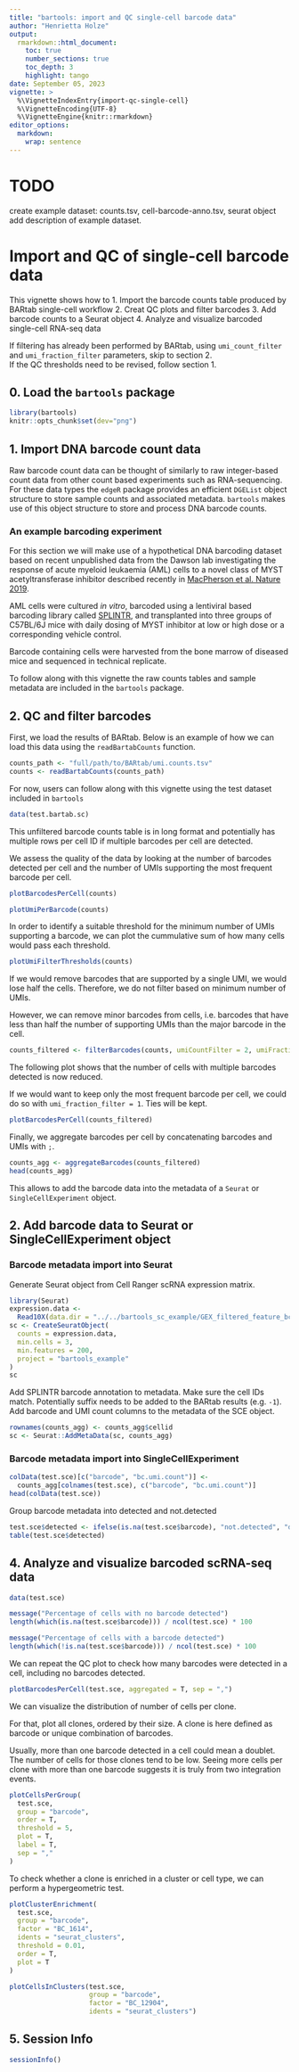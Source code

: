 ```yaml
---
title: "bartools: import and QC single-cell barcode data"
author: "Henrietta Holze"
output: 
  rmarkdown::html_document:
    toc: true
    number_sections: true
    toc_depth: 3
    highlight: tango 
date: September 05, 2023
vignette: >
  %\VignetteIndexEntry{import-qc-single-cell}
  %\VignetteEncoding{UTF-8}
  %\VignetteEngine{knitr::rmarkdown}
editor_options: 
  markdown: 
    wrap: sentence
---
```


# TODO
create example dataset: counts.tsv, cell-barcode-anno.tsv, seurat object
add description of example dataset. 


# Import and QC of single-cell barcode data

This vignette shows how to
1. Import the barcode counts table produced by BARtab single-cell workflow
2. Creat QC plots and filter barcodes
3. Add barcode counts to a Seurat object
4. Analyze and visualize barcoded single-cell RNA-seq data

If filtering has already been performed by BARtab, using `umi_count_filter` and `umi_fraction_filter` parameters, skip to section 2.  
If the QC thresholds need to be revised, follow section 1. 

## 0. Load the `bartools` package

```r
library(bartools)
knitr::opts_chunk$set(dev="png")
```

## 1. Import DNA barcode count data

Raw barcode count data can be thought of similarly to raw integer-based count data from other count based experiments such as RNA-sequencing.
For these data types the `edgeR` package provides an efficient `DGEList` object structure to store sample counts and associated metadata.
`bartools` makes use of this object structure to store and process DNA barcode counts.

### An example barcoding experiment

For this section we will make use of a hypothetical DNA barcoding dataset based on recent unpublished data from the Dawson lab investigating the response of acute myeloid leukaemia (AML) cells to a novel class of MYST acetyltransferase inhibitor described recently in [MacPherson et al. Nature 2019](https://dx.doi.org/10.1038/s41586-019-1835-6).

AML cells were cultured *in vitro*, barcoded using a lentiviral based barcoding library called [SPLINTR](https://dx.doi.org/10.1038/s41586-021-04206-7), and transplanted into three groups of C57BL/6J mice with daily dosing of MYST inhibitor at low or high dose or a corresponding vehicle control.

Barcode containing cells were harvested from the bone marrow of diseased mice and sequenced in technical replicate.

To follow along with this vignette the raw counts tables and sample metadata are included in the `bartools` package.

## 2. QC and filter barcodes

First, we load the results of BARtab. Below is an example of how we can load this data using the `readBartabCounts` function. 

```r
counts_path <- "full/path/to/BARtab/umi.counts.tsv"
counts <- readBartabCounts(counts_path)
```

For now, users can follow along with this vignette using the test dataset included in `bartools`

```r
data(test.bartab.sc)
```

This unfiltered barcode counts table is in long format and potentially has multiple rows per cell ID if multiple barcodes per cell are detected. 

We assess the quality of the data by looking at the number of barcodes detected per cell and the number of UMIs supporting the most frequent barcode per cell. 

```r
plotBarcodesPerCell(counts)
```

```r
plotUmiPerBarcode(counts)
```

In order to identify a suitable threshold for the minimum number of UMIs supporting a barcode, we can plot the cummulative sum of how many cells would pass each threshold. 

```r
plotUmiFilterThresholds(counts)
```

If we would remove barcodes that are supported by a single UMI, we would lose half the cells. Therefore, we do not filter based on minimum number of UMIs.

However, we can remove minor barcodes from cells, i.e. barcodes that have less than half the number of supporting UMIs than the major barcode in the cell. 

```r
counts_filtered <- filterBarcodes(counts, umiCountFilter = 2, umiFractionFilter = 0.5)
```

The following plot shows that the number of cells with multiple barcodes detected is now reduced. 

If we would want to keep only the most frequent barcode per cell, we could do so with `umi_fraction_filter = 1`. 
Ties will be kept. 


```r
plotBarcodesPerCell(counts_filtered)
```

Finally, we aggregate barcodes per cell by concatenating barcodes and UMIs with `;`.  

```r
counts_agg <- aggregateBarcodes(counts_filtered)
head(counts_agg)
```

This allows to add the barcode data into the metadata of a `Seurat` or `SingleCellExperiment` object. 


## 2. Add barcode data to Seurat or SingleCellExperiment object

### Barcode metadata import into Seurat

Generate Seurat object from Cell Ranger scRNA expression matrix.
```r
library(Seurat)
expression.data <-
  Read10X(data.dir = "../../bartools_sc_example/GEX_filtered_feature_bc_matrix/", strip.suffix = T)
sc <- CreateSeuratObject(
  counts = expression.data,
  min.cells = 3,
  min.features = 200,
  project = "bartools_example"
)
sc
```

Add SPLINTR barcode annotation to metadata.
Make sure the cell IDs match. Potentially suffix needs to be added to the BARtab results (e.g. `-1`). 
Add barcode and UMI count columns to the metadata of the SCE object.

```r
rownames(counts_agg) <- counts_agg$cellid
sc <- Seurat::AddMetaData(sc, counts_agg)
```

### Barcode metadata import into SingleCellExperiment

```r
colData(test.sce)[c("barcode", "bc.umi.count")] <-
  counts_agg[colnames(test.sce), c("barcode", "bc.umi.count")]
head(colData(test.sce))
```

Group barcode metadata into detected and not.detected
```r
test.sce$detected <- ifelse(is.na(test.sce$barcode), "not.detected", "detected")
table(test.sce$detected)
```

## 4. Analyze and visualize barcoded scRNA-seq data

```r
data(test.sce)
```

```r
message("Percentage of cells with no barcode detected")
length(which(is.na(test.sce$barcode))) / ncol(test.sce) * 100

message("Percentage of cells with a barcode detected")
length(which(!is.na(test.sce$barcode))) / ncol(test.sce) * 100
```

We can repeat the QC plot to check how many barcodes were detected in a cell, including no barcodes detected.

```r
plotBarcodesPerCell(test.sce, aggregated = T, sep = ",")
```

We can visualize the distribution of number of cells per clone.

For that, plot all clones, ordered by their size. A clone is here defined as barcode or unique combination of barcodes. 

Usually, more than one barcode detected in a cell could mean a doublet. The number of cells for those clones tend to be low. Seeing more cells per clone with more than one barcode suggests it is truly from two integration events.


```r
plotCellsPerGroup(
  test.sce,
  group = "barcode",
  order = T,
  threshold = 5,
  plot = T,
  label = T,
  sep = ","
)
```

To check whether a clone is enriched in a cluster or cell type, we can perform a hypergeometric test.

```r
plotClusterEnrichment(
  test.sce,
  group = "barcode",
  factor = "BC_1614",
  idents = "seurat_clusters",
  threshold = 0.01,
  order = T,
  plot = T
)
```


```r
plotCellsInClusters(test.sce, 
                    group = "barcode", 
                    factor = "BC_12904", 
                    idents = "seurat_clusters")
```


## 5. Session Info

```r
sessionInfo()
```
